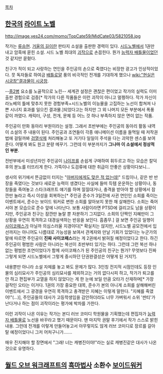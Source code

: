 [[목차]]

== [[한국]]의 [[라이트 노벨]] ==
http://image.yes24.com/momo/TopCate59/MidCate03/5821058.jpg

작가는 [[류승현]]. [[거울의 길]]이란 판타지 소설을 출판한 경력이 있다.
[[시드노벨]]에서 1권만 내고 암흑에 묻힌 소설. 시드 노벨 최대의 [[괴작]]으로 손꼽힌다. 뭔가 [[능력자 배틀]]물이었던 것 같지만 묻혔다.

친구가 적이 되고 사랑하는 연인을 주인공의 손으로 죽였다는 비장한 광고가 인상적이었다. 뭇 독자들로 하여금 [[배틀로얄]] 풍의 비극적인 전개를 기대하게 했으나 [[wiki:"현실은 시궁창"결과물이 시궁창]].

--[[중2병]] 요소를 노골적으로 노린-- 세계관 설정은 괜찮은 편이었고 작가의 실력도 이미 출판 경험으로 검증[* 작가의 다른 작품들은 이런 괴작이 아니고 멀쩡하다. 작가 자신이 라노베의 틀에 맞추지 못한 경험부족+시드노벨의 이능물을 고집하는 노선이 합쳐져 나쁜 시너지 효과를 일으킨 결과물.]되었다고는 하지만 그 외 나머지 모든 부분에서 폭풍 같이 까였다. 캐릭터, 구성, 전개, 문체 등 어느 것 하나 부족하지 않은 면이 없는 작품.

주인공이 만화 동아리 부원이라는 설정. 그래서 초반부에는 주인공의 동아리 활동 내역이 소설의 주 내용이 된다. 주인공과 조연들이 각종 애니메이션 이름을 들먹일 때 저작권법에 걸릴까봐 [[검열삭제]] 처리해놓고 또 거기다 일일이 주석을 다는 괴악한 센스를 보여준다. 어떻게 봐도 원고 분량 메꾸기. 그런데 이 부분까지가 '''그나마 이 소설에서 정상적인 부분'''.

전반부에서 미성년자인 주인공이 [[나이프]]를 손쉽게 구매하여 휘두르고 하는 모습은 칼덕후의 분노를 터뜨리게 한다. 가뜩이나 도검류에 대한 취급이 안좋은 상황이다보니...

생사의 위기에서 뜬금없이 터지는 "[[아버지에게도 맞은 적 없는데!]]" 드립이나, 같은 반 반장을 죽였다는 것보다 새로운 능력이 생겼다는 사실에 들떠 득템 운운하는 상황이나, 동창들을 죽여놓고 스타크래프트 얘기를 하며 낄낄대거나, 충격을 받아야 할 상황에서 잠깐만 놀라고 즉시 이성을 회복하는[* 주인공 준수가 3일전에 사귄 연인인 소희를 죽이는 이벤트에서, 준수는 보이드 워커로 변한 소희를 알아보지 못한 채 살해한다. 소희는 죽어서야 본 모습으로 준수 앞에 나타난다. 보통 사람이라면 PTSD에 걸리고도 남을 상황이지만, 주인공과 친구는 잠깐만 놀랄 뿐 차분하기 그지없다. 소희의 단짝인 지혜만이 그 상황을 우연히 목격하고 대경실색하는 반응을 보인다. 흠좀무.] 걸 보면 주인공 일행이 [[사이코패스]]가 아닐까 의심스러울 지경이다[* 확실치는 않지만, 시드노벨 공모전에서 입선까지는 아니어도 나름대로 가능성을 보여서 관계자와 만날 기회가 있었다는 누군가의 말에 따르면 주인공이 '''진짜 사이코패스'''라는 게 2권에서 밝혀질 예정이었다고 한다. 하긴 주인공이 평범한 사람은 아니라는 복선이 초반부터 있기는 하다. 그런데 그런 복선 하나 없는 평범한 조연이었다가 함께 사이코패스가 된 주인공의 친구는 뭔가? 무엇보다 진짜 그렇게 되면 시드노벨에서 그렇게 중시하던 단권완결성은 어떻게 된 거지?].

내용뿐만 아니라 소설 자체를 놓고 봐도 문제가 많다. 3인칭 전지적 시점인데도 등장 인물의 심리묘사가 주인공의 심리묘사를 제외하고는 거의 없다시피 하고, 작가가 퇴고를 안 하고 편집부가 교열을 하지 않았다는 게 한 눈에 보일 만큼 오타가 산재하며[* 가장 걸작인 오타는 이거다. 1권의 가장 중요한 대목, 준수가 본의 아니게 소희를 살해해버린 이벤트에서 그 광경을 우연히 목격하고 충격받은 지혜는 이렇게 말한다. "지혜를 죽였어!"(…)], 주인공들의 대사가 고등학생임을 감안하더라도 너무 가벼워서 소위 '싼티'가 난다거나 하는 점이 괴작이라는 평가에 박차를 가한다.

이런 괴작이 나온 이유는 작가는 본디 러브 코미디 학원물을 기획했는데 편집자가 [[능력자 배틀]]물로 노선을 바꾸라고 했기 때문이다. 맨 마지막 권말 후기에서 작가 스스로 밝힌 내용. 그런데 전개를 이렇게 만들어놓고서 아무렇지도 않게 러브 코미디로 장르를 갈아탈 예정이었다니 그저 어처구니가…….

매우 진지해야 할 장면에서 "그래! 너는 캐병진이야!"라는 실로 캐병진같은 대사가 나온 것으로 유명하다.

== [[월드 오브 워크래프트]]의 [[흑마법사]] 소환수 [[보이드워커]] ==
